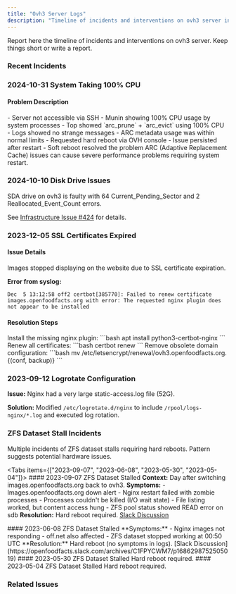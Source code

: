 ```yaml
---
title: "Ovh3 Server Logs"
description: "Timeline of incidents and interventions on ovh3 server including CPU issues, disk failures, SSL certificate problems, ZFS dataset stalls, and logrotate configuration changes."
---
```



<Callout type="info">
  Report here the timeline of incidents and interventions on ovh3 server. Keep
  things short or write a report.
</Callout>

### Recent Incidents

<Cards>
  <Card
    title="2024-10-31: CPU Issues"
    description="System using 100% CPU, resolved with reboot"
  />
  <Card
    title="2024-10-10: Disk Failure"
    description="SDA drive showing pending sector errors"
  />
  <Card
    title="2023-12-05: SSL Certificates"
    description="Images SSL certificate renewal failed"
  />
  <Card
    title="ZFS Stalls"
    description="Multiple ZFS dataset stall incidents requiring hard reboots"
  />
</Cards>

### 2024-10-31 System Taking 100% CPU

<Card title="High CPU Usage Resolution" description="ARC processes consuming all CPU resources">

#### Problem Description

<Steps>
  <Step title="Initial Symptoms">
    - Server not accessible via SSH - Munin showing 100% CPU usage by system
    processes
  </Step>

  <Step title="Investigation">
    - Top showed `arc_prune` + `arc_evict` using 100% CPU - Logs showed no
    strange messages - ARC metadata usage was within normal limits
  </Step>

  <Step title="Resolution">
    - Requested hard reboot via OVH console - Issue persisted after restart -
    Soft reboot resolved the problem
  </Step>
</Steps>

<Callout type="warn">
  ARC (Adaptive Replacement Cache) issues can cause severe performance problems
  requiring system restart.
</Callout>

</Card>

### 2024-10-10 Disk Drive Issues

<Callout type="error">
  SDA drive on ovh3 is faulty with 64 Current_Pending_Sector and 2
  Reallocated_Event_Count errors.
</Callout>

See [Infrastructure Issue #424](https://github.com/openfoodfacts/openfoodfacts-infrastructure/issues/424) for details.

### 2023-12-05 SSL Certificates Expired

<Card title="Images SSL Certificate Problem" description="Certificate renewal failed due to missing nginx plugin">

#### Issue Details

Images stopped displaying on the website due to SSL certificate expiration.

**Error from syslog:**

```log title="Certificate Renewal Error"
Dec  5 13:12:58 off2 certbot[385770]: Failed to renew certificate images.openfoodfacts.org with error: The requested nginx plugin does not appear to be installed
```

#### Resolution Steps

<Steps>
  <Step title="Install Plugin">
    Install the missing nginx plugin: ```bash apt install python3-certbot-nginx
    ```
  </Step>

  <Step title="Renew Certificates">
    Renew all certificates: ```bash certbot renew ```
  </Step>

  <Step title="Clean Up">
    Remove obsolete domain configuration: ```bash mv
    /etc/letsencrypt/renewal/ovh3.openfoodfacts.org.{(conf, backup)}
    ```
  </Step>
</Steps>

</Card>

### 2023-09-12 Logrotate Configuration

<Card title="Nginx Log Management" description="Configured log rotation for large nginx access logs">

**Issue:** Nginx had a very large static-access.log file (52G).

**Solution:** Modified `/etc/logrotate.d/nginx` to include `/rpool/logs-nginx/*.log` and executed log rotation.

</Card>

### ZFS Dataset Stall Incidents

<Callout type="error">
  Multiple incidents of ZFS dataset stalls requiring hard reboots. Pattern
  suggests potential hardware issues.
</Callout>

<Tabs items={["2023-09-07", "2023-06-08", "2023-05-30", "2023-05-04"]}>
  <Tab value="2023-09-07">
    #### 2023-09-07 ZFS Dataset Stalled **Context:** Day after switching
    images.openfoodfacts.org back to ovh3. **Symptoms:** -
    Images.openfoodfacts.org down alert - Nginx restart failed with zombie
    processes - Processes couldn't be killed (I/O wait state) - File listing
    worked, but content access hung - ZFS pool status showed READ error on sdb
    **Resolution:** Hard reboot required. [Slack
    Discussion](https://openfoodfacts.slack.com/archives/C01F18SQ8F7/p1694089024775499)
  </Tab>

  <Tab value="2023-06-08">
    #### 2023-06-08 ZFS Dataset Stalled **Symptoms:** - Nginx images not
    responding - off.net also affected - ZFS dataset stopped working at 00:50
    UTC **Resolution:** Hard reboot (no symptoms in logs). [Slack
    Discussion](https://openfoodfacts.slack.com/archives/C1FPYCWM7/p1686298752505019)
  </Tab>

  <Tab value="2023-05-30">
    #### 2023-05-30 ZFS Dataset Stalled Hard reboot required.
  </Tab>

  <Tab value="2023-05-04">
    #### 2023-05-04 ZFS Dataset Stalled Hard reboot required.
  </Tab>
</Tabs>

### Related Issues

<Cards>
  <Card
    title="Disk Hardware Issues"
    description="See 2023-07-16 Disk sdc errors report"
    href="/docs/Infra/reports/2023/2023-07-16-ovh3-sdc-broken"
  />
</Cards>
